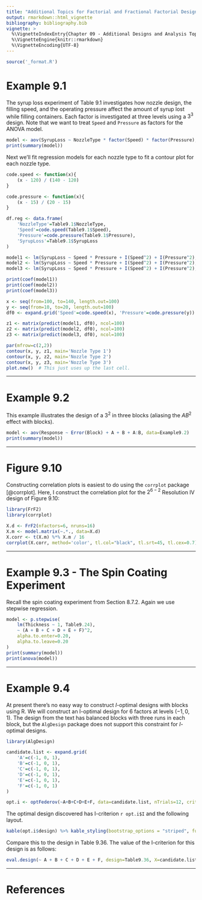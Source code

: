 ```yaml
---
title: "Additional Topics for Factorial and Fractional Factorial Designs"
output: rmarkdown::html_vignette
bibliography: bibliography.bib
vignette: >
  %\VignetteIndexEntry{Chapter 09 - Additional Designs and Analysis Topics for Factorial and Fractional Factorial Designs}
  %\VignetteEngine{knitr::rmarkdown}
  %\VignetteEncoding{UTF-8}
---
```


```r
source('_format.R')
```


# Example 9.1

The syrup loss experiment of Table 9.1 investigates how nozzle design, the filling speed, and the operating pressure affect the amount of syrup lost while filling containers.  Each factor is investigated at three levels using a $3^3$ design.  Note that we want to treat `Speed` and `Pressure` as factors for the ANOVA model.
```r
model <- aov(SyrupLoss ~ NozzleType * factor(Speed) * factor(Pressure), data=Table9.1)
print(summary(model))
```

\noindent Next we'll fit regression models for each nozzle type to fit a contour plot for each nozzle type.
```r
code.speed <- function(x){
	(x - 120) / (140 - 120)
}

code.pressure <- function(x){
	(x - 15) / (20 - 15)
}

df.reg <- data.frame(
	'NozzleType'=Table9.1$NozzleType,
	'Speed'=code.speed(Table9.1$Speed),
	'Pressure'=code.pressure(Table9.1$Pressure),
	'SyrupLoss'=Table9.1$SyrupLoss
)

model1 <- lm(SyrupLoss ~ Speed * Pressure + I(Speed^2) + I(Pressure^2), data=df.reg[df.reg$NozzleType == 1,])
model2 <- lm(SyrupLoss ~ Speed * Pressure + I(Speed^2) + I(Pressure^2), data=df.reg[df.reg$NozzleType == 2,])
model3 <- lm(SyrupLoss ~ Speed * Pressure + I(Speed^2) + I(Pressure^2), data=df.reg[df.reg$NozzleType == 3,])

print(coef(model1))
print(coef(model2))
print(coef(model3))
```

```r
x <- seq(from=100, to=140, length.out=100)
y <- seq(from=10, to=20, length.out=100)
df0 <- expand.grid('Speed'=code.speed(x), 'Pressure'=code.pressure(y))

z1 <- matrix(predict(model1, df0), ncol=100)
z2 <- matrix(predict(model2, df0), ncol=100)
z3 <- matrix(predict(model3, df0), ncol=100)

par(mfrow=c(2,2))
contour(x, y, z1, main='Nozzle Type 1')
contour(x, y, z2, main='Nozzle Type 2')
contour(x, y, z3, main='Nozzle Type 3')
plot.new()  # This just uses up the last cell.
```



-------------

# Example 9.2

This example illustrates the design of a $3^2$ in three blocks (aliasing the $AB^2$ effect with blocks).
```r
model <- aov(Response ~ Error(Block) + A + B + A:B, data=Example9.2)
print(summary(model))
```

-------------

# Figure 9.10

Constructing correlation plots is easiest to do using the `corrplot` package [@corrplot].  Here, I construct the correlation plot for the $2^{6-2}$ Resolution IV design of Figure 9.10:
```r
library(FrF2)
library(corrplot)

X.d <- FrF2(nfactors=6, nruns=16)
X.m <- model.matrix(~.*., data=X.d)
X.corr <- t(X.m) %*% X.m / 16
corrplot(X.corr, method='color', tl.col="black", tl.srt=45, tl.cex=0.7)
```

-------------

# Example 9.3 - The Spin Coating Experiment

Recall the spin coating experiment from Section 8.7.2.  Again we use stepwise regression.
```r
model <- p.stepwise(
	lm(Thickness ~ 1, Table9.24),
	~ (A + B + C + D + E + F)^2,
	alpha.to.enter=0.20,
	alpha.to.leave=0.20
)
print(summary(model))
print(anova(model))
```



-------------



# Example 9.4


At present there's no easy way to construct $I$-optimal designs with blocks using R.  We will construct an I-optimal design for 6 factors at levels $(-1, 0, 1)$. The design from the text has balanced blocks with three runs in each block, but the `AlgDesign` package does not support this constraint for $I$-optimal designs.

```r
library(AlgDesign)

candidate.list <- expand.grid(
	'A'=c(-1, 0, 1),
	'B'=c(-1, 0, 1),
	'C'=c(-1, 0, 1),
	'D'=c(-1, 0, 1),
	'E'=c(-1, 0, 1),
	'F'=c(-1, 0, 1)
)

opt.i <- optFederov(~A+B+C+D+E+F, data=candidate.list, nTrials=12, criterion='I', approximate=FALSE, nRepeats=1000)
```

The optimal design discovered has I-criterion `r opt.i$I` and the following layout.

```r
kable(opt.i$design) %>% kable_styling(bootstrap_options = "striped", full_width = F)
```

\noindent Compare this to the design in Table 9.36. The value of the I-criterion for this design is as follows:

```r
eval.design(~ A + B + C + D + E + F, design=Table9.36, X=candidate.list)$I
```


--------------------

# References



